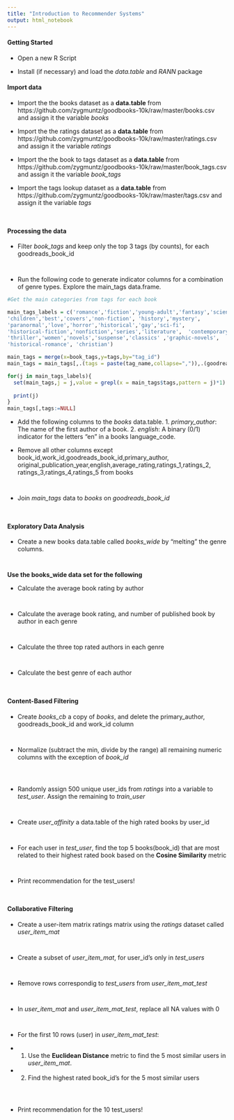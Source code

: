 ---
title: "Introduction to Recommender Systems"
output: html_notebook
---

#### Getting Started

+ Open a new R Script

+ Install (if necessary) and load the *data.table* and *RANN* package


#### Import data

+ Import the the books dataset as a **data.table** from https://github.com/zygmuntz/goodbooks-10k/raw/master/books.csv and assign it the variable *books*

+ Import the the ratings dataset as a **data.table** from https://github.com/zygmuntz/goodbooks-10k/raw/master/ratings.csv and assign it the variable *ratings*

+ Import the the book to tags dataset as a **data.table** from https://github.com/zygmuntz/goodbooks-10k/raw/master/book_tags.csv and assign it the variable *book_tags*

+ Import the tags lookup dataset as a **data.table** from https://github.com/zygmuntz/goodbooks-10k/raw/master/tags.csv and assign it the variable *tags*

```


```


#### Processing the data


+ Filter *book_tags* and keep only the top 3 tags (by counts), for each goodreads_book_id

```


```

+ Run the following code to generate indicator columns for a combination of genre types. Explore the main_tags data.frame.

```{r,eval=FALSE}
#Get the main categories from tags for each book

main_tags_labels = c('romance','fiction','young-adult','fantasy','science-fiction',
'children','best','covers','non-fiction', 'history','mystery',
'paranormal','love','horror','historical','gay','sci-fi',
'historical-fiction','nonfiction','series','literature',  'contemporary',
'thriller','women','novels','suspense','classics' ,'graphic-novels', 
'historical-romance', 'christian')

main_tags = merge(x=book_tags,y=tags,by="tag_id")
main_tags = main_tags[,.(tags = paste(tag_name,collapse=",")),.(goodreads_book_id)]

for(j in main_tags_labels){
  set(main_tags,j = j,value = grepl(x = main_tags$tags,pattern = j)*1)
  
  print(j)
}
main_tags[,tags:=NULL]
```
+ Add the following columns to the *books* data.table. 1. *primary_author*: The name of the first author of a book. 2. *english*: A binary (0/1) indicator for the letters "en" in a books language_code.

+ Remove all other columns except book_id,work_id,goodreads_book_id,primary_author,
                 original_publication_year,english,average_rating,ratings_1,ratings_2,
                 ratings_3,ratings_4,ratings_5 from books
                 
```


```

+ Join *main_tags* data to *books* on *goodreads_book_id*

```


```
#### Exploratory Data Analysis

+ Create a new books data.table called *books_wide* by "melting" the genre columns.

```


```

**Use the books_wide data set for the following**

+ Calculate the average book rating by author

```


```

+ Calculate the average book rating, and number of published book by author in each genre

```


```

+ Calculate the three top rated authors in each genre

```


```

+ Calculate the best genre of each author

```


```

#### Content-Based Filtering

+ Create *books_cb* a copy of *books*, and delete the primary_author, goodreads_book_id and work_id column

```


```

+ Normalize (subtract the min, divide by the range) all remaining numeric columns with the exception of *book_id*

```



```

+ Randomly assign 500 unique user_ids from *ratings* into a variable to *test_user*. Assign the remaining to *train_user*


```


```

+ Create *user_affinity* a data.table of the high rated books by user_id

```


```

+ For each user in *test_user*, find the top 5 books(book_id) that are most related to their highest rated book based on the **Cosine Similarity** metric

```


```

+ Print recommendation for the test_users!

```


```

#### Collaborative Filtering

+ Create a user-item matrix ratings matrix using the *ratings* dataset called *user_item_mat*

```


```

+ Create a subset of *user_item_mat*, for user_id's only in *test_users*


```


```

+ Remove rows correspondig to *test_users* from *user_item_mat_test*


```


```

+ In *user_item_mat* and *user_item_mat_test*, replace all NA values with 0

```


```

+ For the first 10 rows (user) in *user_item_mat_test*: 


+ 1) Use the **Euclidean Distance** metric to find the 5 most similar users in *user_item_mat*.


+ 2) Find the highest rated book_id's for the 5 most similar users

```



```

+ Print recommendation for the 10 test_users!

```


```